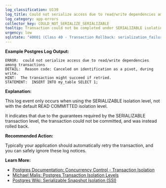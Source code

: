 ```yaml
---
log_classification: U139
log_title: Could not serialize access due to read/write dependencies among transactions
log_category: app-errors
collector_key: COULD_NOT_SERIALIZE_SERIALIZABLE
tooltip: Transaction could not be completed under SERIALIZABLE isolation level
urgency: low
sqlstate: "40001 (Class 40 - Transaction Rollback: serialization_failure)"
---
```


**Example Postgres Log Output:**

```
ERROR:  could not serialize access due to read/write dependencies among transactions
DETAIL:  Reason code: Canceled on identification as a pivot, during write.
HINT:  The transaction might succeed if retried.
STATEMENT:  INSERT INTO my_table SELECT 1;
```

**Explanation:**

This log event only occurs when using the SERIALIZABLE isolation level, not
with the default READ COMMITTED isolation level.

It indicates that due to the guarantees required by the SERIALIZABLE transaction level,
the transaction could not be committed, and was instead rolled back.

**Recommended Action:**

Typically your application should automatically retry the transaction, and you
can safely ignore these log notices.

**Learn More:**

* [Postgres Documentation: Concurrency Control - Transaction Isolation](https://www.postgresql.org/docs/10/static/transaction-iso.html)
* [Michael Malis: Postgres Transaction Isolation Levels](http://malisper.me/postgres-transaction-isolation-levels/)
* [Postgres Wiki: Serializable Snapshot Isolation (SSI)](https://wiki.postgresql.org/wiki/SSI)
